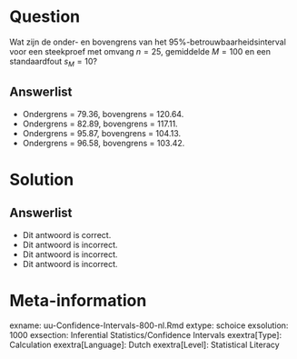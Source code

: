 Question
========
  
Wat zijn de onder- en bovengrens van het 95%-betrouwbaarheidsinterval voor een steekproef met omvang $n = 25$, gemiddelde $M = 100$ en een standaardfout $s_M = 10$? 
  
Answerlist
----------
* Ondergrens = 79.36, bovengrens = 120.64.
* Ondergrens = 82.89, bovengrens = 117.11.
* Ondergrens = 95.87, bovengrens = 104.13.
* Ondergrens = 96.58, bovengrens = 103.42.

Solution
========


Answerlist
----------
* Dit antwoord is correct.
* Dit antwoord is incorrect.
* Dit antwoord is incorrect.
* Dit antwoord is incorrect.

Meta-information
================
exname: uu-Confidence-Intervals-800-nl.Rmd
extype: schoice
exsolution: 1000
exsection: Inferential Statistics/Confidence Intervals
exextra[Type]: Calculation
exextra[Language]: Dutch
exextra[Level]: Statistical Literacy